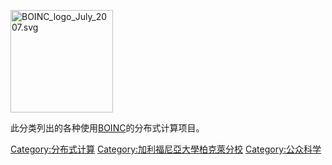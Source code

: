 [[Image:BOINC_logo_July_2007.svg|164px]]
{{Cat main|BOINC}}

此分类列出的各种使用[[BOINC|BOINC]]的分布式计算项目。

[[Category:分布式计算|Category:分布式计算]]
[[Category:加利福尼亞大學柏克萊分校|Category:加利福尼亞大學柏克萊分校]]
[[Category:公众科学|Category:公众科学]]